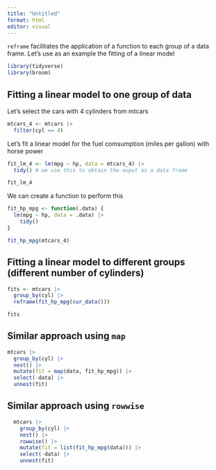 ```yaml
---
title: "Untitled"
format: html
editor: visual
---
```


`reframe` facilitates the application of a function to each group of a data frame. Let's use as an example the fitting of a linear model

```r
library(tidyverse)
library(broom)
```

## Fitting a linear model to one group of data

Let's select the cars with 4 cylinders from mtcars

```r
mtcars_4 <- mtcars |> 
  filter(cyl == 4)
```

Let's fit a linear model for the fuel comsumption (miles per gallon) with horse power

```r
fit_lm_4 <- lm(mpg ~ hp, data = mtcars_4) |> 
  tidy() # we use this to obtain the ouput as a data frame 

fit_lm_4
```

We can create a function to perform this

```r
fit_hp_mpg <- function(.data) {
  lm(mpg ~ hp, data = .data) |> 
    tidy()
}
```

```r
fit_hp_mpg(mtcars_4)
```

## Fitting a linear model to different groups (different number of cylinders)

```r
fits <- mtcars |> 
  group_by(cyl) |> 
  reframe(fit_hp_mpg(cur_data()))

fits
```

## Similar approach using `map`

```r
mtcars |> 
  group_by(cyl) |> 
  nest() |> 
  mutate(fit = map(data, fit_hp_mpg)) |> 
  select(-data) |> 
  unnest(fit)
```
## Similar approach using `rowwise`

```r
  mtcars |> 
    group_by(cyl) |> 
    nest() |> 
    rowwise() |> 
    mutate(fit = list(fit_hp_mpg(data))) |> 
    select(-data) |> 
    unnest(fit)
```

